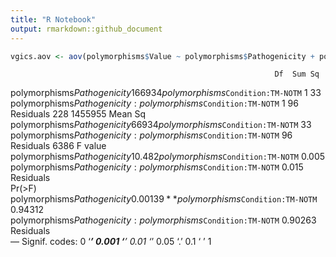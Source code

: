 ```yaml
---
title: "R Notebook"
output: rmarkdown::github_document
---
```



```r
vgics.aov <- aov(polymorphisms$Value ~ polymorphisms$Pathogenicity + polymorphisms$`Condition:TM-NOTM` + polymorphisms$Pathogenicity: polymorphisms$`Condition:TM-NOTM`)
```

                                                               Df  Sum Sq
polymorphisms$Pathogenicity                                     1   66934
polymorphisms$`Condition:TM-NOTM`                               1      33
polymorphisms$Pathogenicity:polymorphisms$`Condition:TM-NOTM`   1      96
Residuals                                                     228 1455955
                                                              Mean Sq
polymorphisms$Pathogenicity                                     66934
polymorphisms$`Condition:TM-NOTM`                                  33
polymorphisms$Pathogenicity:polymorphisms$`Condition:TM-NOTM`      96
Residuals                                                        6386
                                                              F value
polymorphisms$Pathogenicity                                    10.482
polymorphisms$`Condition:TM-NOTM`                               0.005
polymorphisms$Pathogenicity:polymorphisms$`Condition:TM-NOTM`   0.015
Residuals                                                            
                                                               Pr(>F)   
polymorphisms$Pathogenicity                                   0.00139 **
polymorphisms$`Condition:TM-NOTM`                             0.94312   
polymorphisms$Pathogenicity:polymorphisms$`Condition:TM-NOTM` 0.90263   
Residuals                                                               
---
Signif. codes:  0 ‘***’ 0.001 ‘**’ 0.01 ‘*’ 0.05 ‘.’ 0.1 ‘ ’ 1
